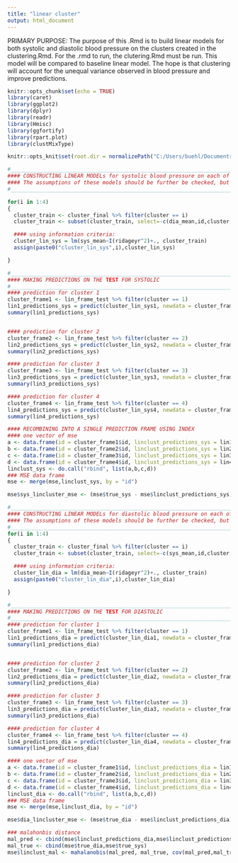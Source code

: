 ---
title: "linear cluster"
output: html_document
---

PRIMARY PURPOSE: 
The purpose of this .Rmd is to build linear models for both systolic and diastolic blood pressure on the clusters created in the clustering.Rmd. For the .rmd to run, the clutering.Rmd must be run. This model will be compared to baseline linear model. The hope is that clustering will account for the unequal variance observed in blood pressure and improve predictions. 

```{r setup, include=FALSE}
knitr::opts_chunk$set(echo = TRUE)
library(caret) 
library(ggplot2)
library(dplyr)
library(readr)
library(Hmisc)
library(ggfortify)
library(rpart.plot)
library(clustMixType)

knitr::opts_knit$set(root.dir = normalizePath("C:/Users/buehl/Documents/classes/senior-research"))
```



```{r}
#___________________________________________________________________________________________________
#### CONSTRUCTING LINEAR MODELs for systolic blood pressure on each of the clusters 
#### The assumptions of these models should be further be checked, but this should give an initial idea. 
#___________________________________________________________________________________________________

for(i in 1:4)
{
  cluster_train <- cluster_final %>% filter(cluster == i)
  cluster_train <- subset(cluster_train, select=-c(dia_mean,id,cluster,mult))

  #### using information criteria:
  cluster_lin_sys = lm(sys_mean~I(ridageyr^2)+., cluster_train)
  assign(paste0("cluster_lin_sys",i),cluster_lin_sys)

}
```



```{r}
#___________________________________________________________________________________________________
#### MAKING PREDICTIONS ON THE TEST FOR SYSTOLIC 
#___________________________________________________________________________________________________
#### prediction for cluster 1
cluster_frame1 <- lin_frame_test %>% filter(cluster == 1) 
lin1_predictions_sys = predict(cluster_lin_sys1, newdata = cluster_frame1)
summary(lin1_predictions_sys)


#### prediction for cluster 2
cluster_frame2 <- lin_frame_test %>% filter(cluster == 2)
lin2_predictions_sys = predict(cluster_lin_sys2, newdata = cluster_frame2)
summary(lin2_predictions_sys)

#### prediction for cluster 3
cluster_frame3 <- lin_frame_test %>% filter(cluster == 3)
lin3_predictions_sys = predict(cluster_lin_sys3, newdata = cluster_frame3)
summary(lin3_predictions_sys)

#### prediction for cluster 4
cluster_frame4 <- lin_frame_test %>% filter(cluster == 4)
lin4_predictions_sys = predict(cluster_lin_sys4, newdata = cluster_frame4)
summary(lin4_predictions_sys)

#### RECOMBINING INTO A SINGLE PREDICTION FRAME USING INDEX 
#### one vector of mse 
a <- data.frame(id = cluster_frame1$id, linclust_predictions_sys = lin1_predictions_sys) 
b <- data.frame(id = cluster_frame2$id, linclust_predictions_sys = lin2_predictions_sys) 
c <- data.frame(id = cluster_frame3$id, linclust_predictions_sys = lin3_predictions_sys) 
d <- data.frame(id = cluster_frame4$id, linclust_predictions_sys = lin4_predictions_sys) 
linclust_sys <- do.call("rbind", list(a,b,c,d))
### MSE data frame 
mse <- merge(mse,linclust_sys, by = "id")

mse$sys_lincluster_mse <- (mse$true_sys - mse$linclust_predictions_sys)^2


```

```{r}
#___________________________________________________________________________________________________
#### CONSTRUCTING LINEAR MODELs for diastolic blood pressure on each of the clusters 
#### The assumptions of these models should be further be checked, but this should give an initial idea. 
#___________________________________________________________________________________________________
for(i in 1:4)
{
  cluster_train <- cluster_final %>% filter(cluster == i)
  cluster_train <- subset(cluster_train, select=-c(sys_mean,id,cluster,mult))

  #### using information criteria:
  cluster_lin_dia = lm(dia_mean~I(ridageyr^2)+., cluster_train)
  assign(paste0("cluster_lin_dia",i),cluster_lin_dia)

}
```

```{r}
#___________________________________________________________________________________________________
#### MAKING PREDICTIONS ON THE TEST FOR DIASTOLIC 
#___________________________________________________________________________________________________
#### prediction for cluster 1
cluster_frame1 <- lin_frame_test %>% filter(cluster == 1) 
lin1_predictions_dia = predict(cluster_lin_dia1, newdata = cluster_frame1)
summary(lin1_predictions_dia)


#### prediction for cluster 2
cluster_frame2 <- lin_frame_test %>% filter(cluster == 2)
lin2_predictions_dia = predict(cluster_lin_dia2, newdata = cluster_frame2)
summary(lin2_predictions_dia)

#### prediction for cluster 3
cluster_frame3 <- lin_frame_test %>% filter(cluster == 3)
lin3_predictions_dia = predict(cluster_lin_dia3, newdata = cluster_frame3)
summary(lin3_predictions_dia)

#### prediction for cluster 4
cluster_frame4 <- lin_frame_test %>% filter(cluster == 4)
lin4_predictions_dia = predict(cluster_lin_dia4, newdata = cluster_frame4)
summary(lin4_predictions_dia)

#### one vector of mse 
a <- data.frame(id = cluster_frame1$id, linclust_predictions_dia = lin1_predictions_dia) 
b <- data.frame(id = cluster_frame2$id, linclust_predictions_dia = lin2_predictions_dia) 
c <- data.frame(id = cluster_frame3$id, linclust_predictions_dia = lin3_predictions_dia) 
d <- data.frame(id = cluster_frame4$id, linclust_predictions_dia = lin4_predictions_dia) 
linclust_dia <- do.call("rbind", list(a,b,c,d))
### MSE data frame 
mse <- merge(mse,linclust_dia, by = "id")

mse$dia_lincluster_mse <- (mse$true_dia - mse$linclust_predictions_dia)^2

### malahonbis distance 
mal_pred <- cbind(mse$linclust_predictions_dia,mse$linclust_predictions_sys)
mal_true <- cbind(mse$true_dia,mse$true_sys)
mse$linclust_mal <- mahalanobis(mal_pred, mal_true, cov(mal_pred,mal_true))

```



